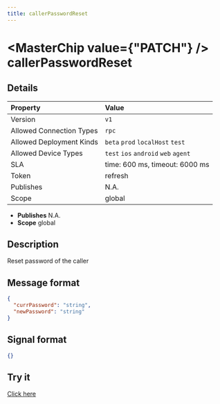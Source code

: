 ```yaml
---
title: callerPasswordReset
---
```



# <MasterChip value={"PATCH"} /> callerPasswordReset

## Details

| Property | Value | 
| :--- | :--- | 
| Version | `v1` |
| Allowed Connection Types | `rpc`  |
| Allowed Deployment Kinds | `beta` `prod` `localHost` `test`  |
| Allowed Device Types | `test` `ios` `android` `web` `agent`  |
| SLA | time: 600 ms, timeout: 6000 ms |
| Token | refresh |
| Publishes | N.A. |
| Scope | global |


- **Publishes** N.A.
- **Scope** global


## Description

Reset password of the caller

## Message format

```json
{
  "currPassword": "string",
  "newPassword": "string"
}
```

## Signal format

```json
{}
```

## Try it

[Click here](https://web.neome.ai/api?path=home_drawer_callerPasswordReset)

